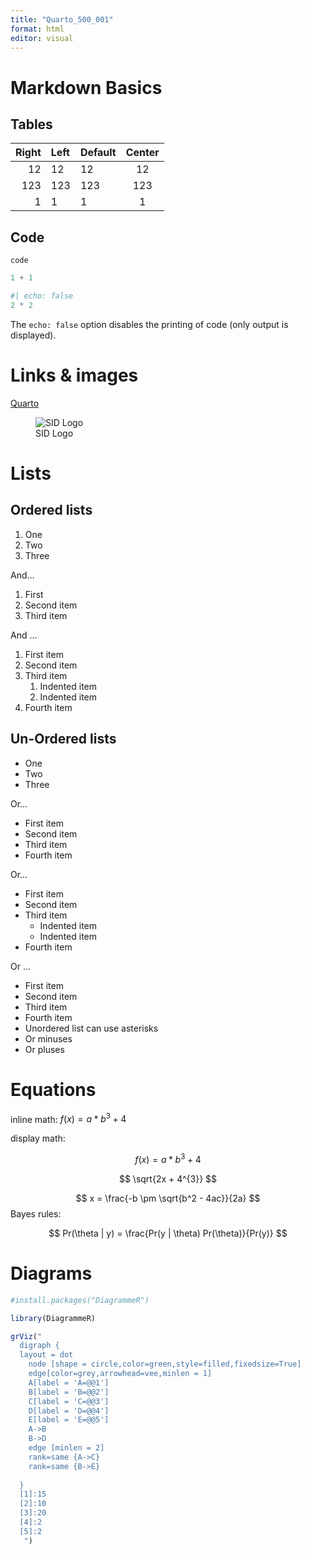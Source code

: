```yaml
---
title: "Quarto_500_001"
format: html
editor: visual
---
```


# Markdown Basics

## Tables

| Right | Left | Default | Center |
|------:|:-----|---------|:------:|
|    12 | 12   | 12      |   12   |
|   123 | 123  | 123     |  123   |
|     1 | 1    | 1       |   1    |

## Code

```         
code
```

``` python
1 + 1
```

```r
#| echo: false
2 * 2
```

The `echo: false` option disables the printing of code (only output is displayed).

# Links & images

[Quarto](https://quarto.org)

![SID Logo](https://margis.si/wp-content/uploads/2018/01/SID-banka-logo.jpg)

# Lists

## Ordered lists

1.  One
2.  Two
3.  Three

And...

1.  First
2.  Second item
3.  Third item

And ...

1.  First item
2.  Second item
3.  Third item
    1.  Indented item
    2.  Indented item
4.  Fourth item

## Un-Ordered lists

-   One
-   Two
-   Three

Or...

-   First item
-   Second item
-   Third item
-   Fourth item

Or...

-   First item
-   Second item
-   Third item
    -   Indented item
    -   Indented item
-   Fourth item

Or ...

-   First item
-   Second item
-   Third item
-   Fourth item
-   Unordered list can use asterisks
-   Or minuses
-   Or pluses

# Equations

inline math: $f(x) = a*b^{3} + 4$

display math:

$$
f(x) = a*b^{3} + 4
$$

$$
\sqrt{2x + 4^{3}}
$$

$$
x = \frac{-b \pm \sqrt{b^2 - 4ac}}{2a}
$$ Bayes rules:

$$
Pr(\theta | y) = \frac{Pr(y | \theta) Pr(\theta)}{Pr(y)}
$$

# Diagrams

```r
#install.packages("DiagrammeR")

library(DiagrammeR)
```

```r
grViz("
  digraph {
  layout = dot
    node [shape = circle,color=green,style=filled,fixedsize=True]
    edge[color=grey,arrowhead=vee,minlen = 1]
    A[label = 'A=@@1']
    B[label = 'B=@@2']
    C[label = 'C=@@3']
    D[label = 'D=@@4']
    E[label = 'E=@@5']
    A->B
    B->D
    edge [minlen = 2]
    rank=same {A->C}
    rank=same {B->E}
    
  }
  [1]:15
  [2]:10
  [3]:20
  [4]:2
  [5]:2
   ")
```
